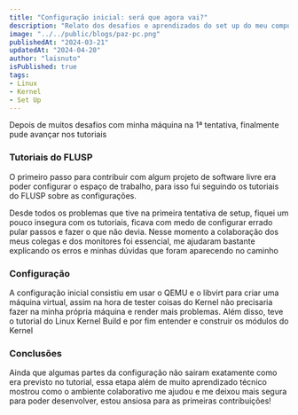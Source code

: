 ```yaml
---
title: "Configuração inicial: será que agora vai?"
description: "Relato dos desafios e aprendizados do set up do meu computador para a disciplina de  MAC0470 "
image: "../../public/blogs/paz-pc.png"
publishedAt: "2024-03-21"
updatedAt: "2024-04-20"
author: "laisnuto"
isPublished: true
tags:
- Linux
- Kernel
- Set Up
---
```


Depois de muitos desafios com minha máquina na 1ª tentativa, finalmente pude avançar nos tutoriais

### Tutoriais do FLUSP

O primeiro passo para contribuir com algum projeto de software livre era poder configurar o espaço de trabalho, para isso fui seguindo os tutoriais do FLUSP sobre as configurações.

Desde todos os problemas que tive na primeira tentativa de setup, fiquei um pouco insegura com os tutoriais, ficava com medo de configurar errado pular passos e fazer o que não devia. Nesse momento a colaboração dos meus colegas e dos monitores foi essencial, me ajudaram bastante explicando os erros e minhas dúvidas que foram aparecendo no caminho

### Configuração

A configuração inicial consistiu em usar o QEMU e o libvirt para criar uma máquina virtual, assim na hora de tester coisas do Kernel não precisaria fazer na minha própria máquina e render mais problemas. Além disso, teve o tutorial do Linux Kernel Build e por fim entender e construir os módulos do Kernel


### Conclusões

Ainda que algumas partes da configuração não sairam exatamente como era previsto no tutorial, essa etapa além de muito aprendizado técnico mostrou como o ambiente colaborativo me ajudou e me deixou mais segura para poder desenvolver, estou ansiosa para as primeiras contribuições!